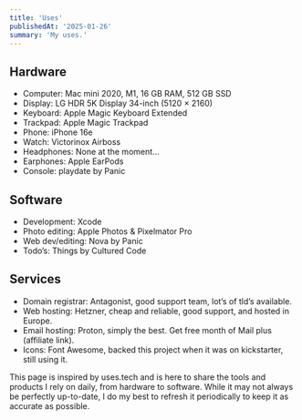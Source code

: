 ```yaml
---
title: 'Uses'
publishedAt: '2025-01-26'
summary: 'My uses.'
---
```


## Hardware

- Computer: Mac mini 2020, M1, 16 GB RAM, 512 GB SSD
- Display: LG HDR 5K Display 34-inch (5120 × 2160)
- Keyboard: Apple Magic Keyboard Extended
- Trackpad: Apple Magic Trackpad
- Phone: iPhone 16e
- Watch: Victorinox Airboss
- Headphones: None at the moment…
- Earphones: Apple EarPods
- Console: playdate by Panic

## Software

- Development: Xcode
- Photo editing: Apple Photos & Pixelmator Pro
- Web dev/editing: Nova by Panic
- Todo’s: Things by Cultured Code

## Services

- Domain registrar: Antagonist, good support team, lot’s of tld’s available.
- Web hosting: Hetzner, cheap and reliable, good support, and hosted in Europe.
- Email hosting: Proton, simply the best. Get free month of Mail plus (affiliate link).
- Icons: Font Awesome, backed this project when it was on kickstarter, still using it.

This page is inspired by uses.tech and is here to share the tools and products I rely on daily, from hardware to software. While it may not always be perfectly up-to-date, I do my best to refresh it periodically to keep it as accurate as possible.